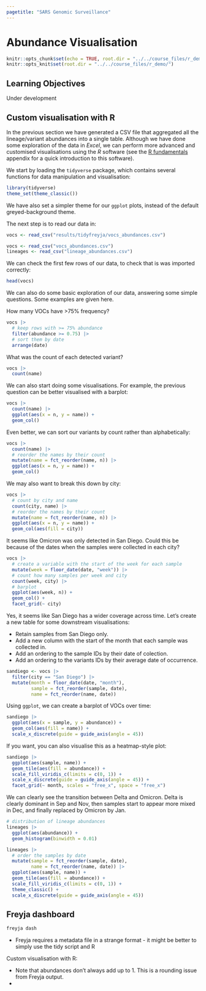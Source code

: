 ```yaml
---
pagetitle: "SARS Genomic Surveillance"
---
```


# Abundance Visualisation

```r
knitr::opts_chunk$set(echo = TRUE, root.dir = "../../course_files/r_demo/")
knitr::opts_knit$set(root.dir = "../../course_files/r_demo/")
```

:::{.callout-tip}
## Learning Objectives

Under development

:::


## Custom visualisation with R

In the previous section we have generated a CSV file that aggregated all the lineage/variant abundances into a single table. 
Although we have done some exploration of the data in _Excel_, we can perform more advanced and customised visualisations using the _R_ software (see the [R fundamentals](../appendices/quick_r.Rmd) appendix for a quick introduction to this software).

We start by loading the `tidyverse` package, which contains several functions for data manipulation and visualisation:

```r
library(tidyverse)
theme_set(theme_classic())
```

We have also set a simpler theme for our `ggplot` plots, instead of the default greyed-background theme.

The next step is to read our data in:

```r
vocs <- read_csv("results/tidyfreyja/vocs_abundances.csv")
```

```r
vocs <- read_csv("vocs_abundances.csv")
lineages <- read_csv("lineage_abundances.csv")
```

We can check the first few rows of our data, to check that is was imported correctly:

```r
head(vocs)
```

We can also do some basic exploration of our data, answering some simple questions.
Some examples are given here.

How many VOCs have >75% frequency?

```r
vocs |> 
  # keep rows with >= 75% abundance
  filter(abundance >= 0.75) |> 
  # sort them by date
  arrange(date)
```

What was the count of each detected variant?

```r
vocs |> 
  count(name)
```

We can also start doing some visualisations. 
For example, the previous question can be better visualised with a barplot: 

```r
vocs |> 
  count(name) |> 
  ggplot(aes(x = n, y = name)) +
  geom_col()
```

Even better, we can sort our variants by count rather than alphabetically: 

```r
vocs |> 
  count(name) |> 
  # reorder the names by their count
  mutate(name = fct_reorder(name, n)) |> 
  ggplot(aes(x = n, y = name)) +
  geom_col()
```

We may also want to break this down by city: 

```r
vocs |> 
  # count by city and name
  count(city, name) |> 
  # reorder the names by their count
  mutate(name = fct_reorder(name, n)) |> 
  ggplot(aes(x = n, y = name)) +
  geom_col(aes(fill = city))
```

It seems like Omicron was only detected in San Diego. 
Could this be because of the dates when the samples were collected in each city?

```r
vocs |> 
  # create a variable with the start of the week for each sample
  mutate(week = floor_date(date, "week")) |> 
  # count how many samples per week and city
  count(week, city) |> 
  # barplot
  ggplot(aes(week, n)) +
  geom_col() +
  facet_grid(~ city)
```

Yes, it seems like San Diego has a wider coverage across time. 
Let's create a new table for some downstream visualisations:

- Retain samples from San Diego only.
- Add a new column with the start of the month that each sample was collected in.
- Add an ordering to the sample IDs by their date of colection.
- Add an ordering to the variants IDs by their average date of occurrence.

```r
sandiego <- vocs |> 
  filter(city == "San Diego") |> 
  mutate(month = floor_date(date, "month"),
         sample = fct_reorder(sample, date),
         name = fct_reorder(name, date))
```


Using `ggplot`, we can create a barplot of VOCs over time: 

```r
sandiego |> 
  ggplot(aes(x = sample, y = abundance)) +
  geom_col(aes(fill = name)) +
  scale_x_discrete(guide = guide_axis(angle = 45))
```

If you want, you can also visualise this as a heatmap-style plot: 

```r
sandiego |> 
  ggplot(aes(sample, name)) +
  geom_tile(aes(fill = abundance)) +
  scale_fill_viridis_c(limits = c(0, 1)) +
  scale_x_discrete(guide = guide_axis(angle = 45)) +
  facet_grid(~ month, scales = "free_x", space = "free_x")
```

We can clearly see the transition between Delta and Omicron. 
Delta is clearly dominant in Sep and Nov, then samples start to appear more mixed in Dec, and finally replaced by Omicron by Jan.


```r
# distribution of lineage abundances
lineages |> 
  ggplot(aes(abundance)) +
  geom_histogram(binwidth = 0.01)

lineages |> 
  # order the samples by date
  mutate(sample = fct_reorder(sample, date),
         name = fct_reorder(name, date)) |> 
  ggplot(aes(sample, name)) +
  geom_tile(aes(fill = abundance)) +
  scale_fill_viridis_c(limits = c(0, 1)) +
  theme_classic() +
  scale_x_discrete(guide = guide_axis(angle = 45))
```

## Freyja dashboard

```bash
freyja dash
```

- Freyja requires a metadata file in a strange format - it might be better to simply use the tidy script and R

Custom visualisation with R:

- Note that abundances don't always add up to 1. This is a rounding issue from Freyja output.
- 
